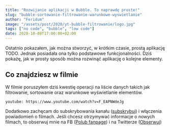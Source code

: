 ```yaml
---
title: "Rozwijanie aplikacji w Bubble. To naprawdę proste!"
slug: "bubble-sortowanie-filtrowanie-warunkowe-wyswietlanie"
author: "Feridum"
image: "/assets/post/2020/yt-bubble-filtrowanie/logo.jpg"
tags: ["no code", "bubble", "low code"]
date: 2020-10-08T17:00:00+02:00
---
```


Ostatnio pokazałem, jak można stworzyć, w krótkim czasie, prostą aplikację TODO. Jednak posiadała ona tylko podstawowe funkcjonalności. Dziś pokażę, jak w prosty sposób można rozwinąć aplikację o kolejne elementy.



## Co znajdziesz w filmie

W filmie poruszyłem dziś kwestię operacji na liście danych takich jak filtrowanie, sortowanie oraz warunkowe wyświetlanie elementów.

`youtube: https://www.youtube.com/watch?v=F_EAPNWdeJg`

Dodatkowo zachęcam do subskrybowania kanału ([subskrybuj](https://www.youtube.com/channel/UCooPcxqwzgbQUpnh4FAoZpw?sub_confirmation=1)) i włączenia powiadomień o filmach. Jeśli chcesz otrzymywać informacje o nowych filmach, to obserwuj mnie na FB ([Polub fanpage](https://www.facebook.com/fsgeekk)) i na Twitterze ([Obserwuj](https://twitter.com/fsgeek_pl))